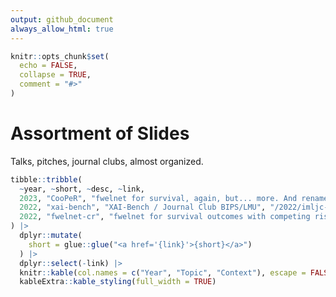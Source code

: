 ```yaml
---
output: github_document
always_allow_html: true
---
```


<!-- README.md is generated from README.Rmd. Please edit that file -->

```r
knitr::opts_chunk$set(
  echo = FALSE,
  collapse = TRUE,
  comment = "#>"
)
```

# Assortment of Slides

Talks, pitches, journal clubs, almost organized.


```r
tibble::tribble(
  ~year, ~short, ~desc, ~link,
  2023, "CooPeR", "fwelnet for survival, again, but... more. And renamed.", "/2023/fwelnet-cr-cooper/CooPeR.html",
  2022, "xai-bench", "XAI-Bench / Journal Club BIPS/LMU", "/2022/imljc-xaibench/index.html",
  2022, "fwelnet-cr", "fwelnet for survival outcomes with competing risks (idea/pitch)", "/2022/fwelnet-cr/fwelnet-cr.html"
) |>
  dplyr::mutate(
    short = glue::glue("<a href='{link}'>{short}</a>")
  ) |>
  dplyr::select(-link) |>
  knitr::kable(col.names = c("Year", "Topic", "Context"), escape = FALSE) |>
  kableExtra::kable_styling(full_width = TRUE)
```

